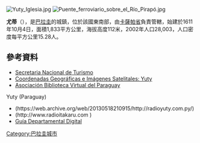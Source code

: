 [[Image:Yuty_Iglesia.jpg|thumb]]
[[Image:Puente_ferroviario_sobre_el_Río_Pirapó.jpg|thumb]]

'''尤蒂'''（{{lang-es|Yuty}}），是[[巴拉圭|巴拉圭]]的城鎮，位於該國東南部，由[[卡薩帕省|卡薩帕省]]負責管轄，始建於1611年10月4日，面積1,833平方公里，海拔高度112米，2002年人口28,003，人口密度每平方公里15.28人。

==參考資料==
* [http://www.senatur.gov.py/ Secretaria Nacional de Turismo] {{Wayback|url=http://www.senatur.gov.py/ |date=20150520071223 }}
* [http://www.fallingrain.com/world/PA/5/Yuty.html Coordenadas Geográficas e Imágenes Satelitales: Yuty] {{Wayback|url=http://www.fallingrain.com/world/PA/5/Yuty.html |date=20150530050640 }}
* [https://web.archive.org/web/20120330143750/http://www.bvp.org.py/ Asociación Biblioteca Virtual del Paraguay]
Yuty (Paraguay)
* (https://web.archive.org/web/20130518210915/http://radioyuty.com.py/)
* (http://www.radioitakaru.com {{Wayback|url=http://www.radioitakaru.com/ |date=20200404111322 }})
* [http://www.guiadecaazapa.com.py/ Guía Departamental Digital]{{dead link|date=2017年12月 |bot=InternetArchiveBot |fix-attempted=yes }}

{{Paraguay-geo-stub}}
[[Category:巴拉圭城市|Category:巴拉圭城市]]
